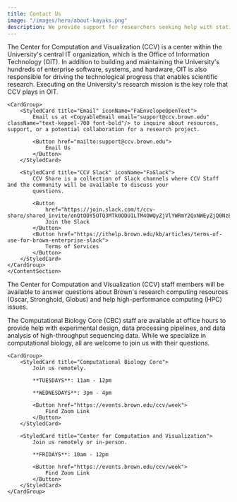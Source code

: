```yaml
---
title: Contact Us
image: "/images/hero/about-kayaks.png"
description: We provide support for researchers seeking help with statistical modeling, machine learning, data mining, data visualization, computational biology, high-performance computing, and software engineering.
---
```


<ContentSection title="Contact Us">

The Center for Computation and Visualization (CCV) is a center within the University's central IT organization, which is the Office of Information Technology (OIT). In addition to building and maintaining the University's hundreds of enterprise software, systems, and hardware, OIT is also responsible for driving the technological progress that enables scientific research. Executing on the University's research mission is the key role that CCV plays in OIT.

    <CardGroup>
        <StyledCard title="Email" iconName="FaEnvelopeOpenText">
            Email us at <CopyableEmail email="support@ccv.brown.edu" className="text-keppel-700 font-bold"/> to inquire about resources, support, or a potential collaboration for a research project.

            <Button href="mailto:support@ccv.brown.edu">
                Email Us
            </Button>
        </StyledCard>

        <StyledCard title="CCV Slack" iconName="FaSlack">
            CCV Share is a collection of Slack channels where CCV Staff and the community will be available to discuss your
            questions.

            <Button
                href="https://join.slack.com/t/ccv-share/shared_invite/enQtODY5OTQ3MTk0ODU1LTM4OWQyZjVlYWRmY2QxNWEyZjQ0NzEwMmRlNTRlZjYyMjM1Y2U5MDU1ZGFmMmRhZWIzNjliYmQzYTBiMzY2NzU">
                Join the Slack
            </Button>
            <Button href="https://ithelp.brown.edu/kb/articles/terms-of-use-for-brown-enterprise-slack">
                Terms of Services
            </Button>
        </StyledCard>
    </CardGroup>
    </ContentSection>

<ContentSection title="Office Hours">

The Center for Computation and Visualization (CCV) staff members will be available to answer questions about Brown's research computing resources (Oscar, Stronghold, Globus) and help high-performance computing (HPC) issues.

The Computational Biology Core (CBC) staff are available at office hours to provide help with experimental design, data processing pipelines, and data analysis of high-throughput sequencing data. While we specialize in computational biology, all are welcome to join us with their questions.

    <CardGroup>
        <StyledCard title="Computational Biology Core">
            Join us remotely.

            **TUESDAYS**: 11am - 12pm

            **WEDNESDAYS**: 3pm - 4pm

            <Button href="https://events.brown.edu/ccv/week">
                Find Zoom Link
            </Button>
        </StyledCard>

        <StyledCard title="Center for Computation and Visualization">
            Join us remotely or in-person.

            **FRIDAYS**: 10am - 12pm

            <Button href="https://events.brown.edu/ccv/week">
                Find Zoom Link
            </Button>
        </StyledCard>
    </CardGroup>

</ContentSection>

<LocationSection />
